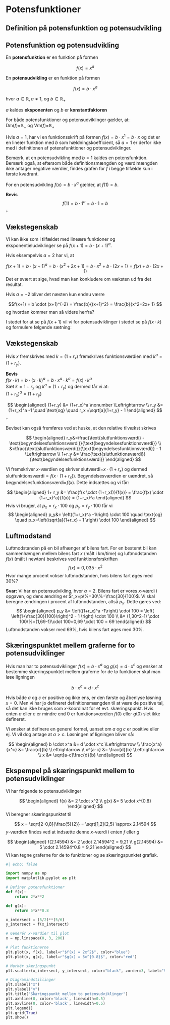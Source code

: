 # Potensfunktioner

## Definition på potensfunktion og potensudvikling

::: {.Definition}

## Potensfunktion og potensudvikling
En **potensfunktion** er en funktion på formen

$$
f(x)=x^a
$$

En **potensudvikling** er en funktion på formen

$$
f(x)=b \cdot x^a
$$

hvor  $a \in \mathbb{R}, a \neq 1$, og  $b \in \mathbb{R}_+$ 

$a$ kaldes **eksponenten** og $b$ er **konstantfaktoren**

For både potensfunktioner og potensudviklinger gælder, at: <br>
Dm($f$)=$\mathbb{R}_+$ og Vm($f$)=$\mathbb{R}_+$ 

:::

Hvis $a=1$, har vi en funktionsskrift på formen $f(x)=b \cdot x^1 = b \cdot x$ og det er en lineær funktion med $b$ som hældningskoefficient, så $a=1$ er derfor ikke med i definitionen af potensfunktioner og potensudviklinger.

Bemærk, at en potensudvikling med $b=1$ kaldes en potensfunktion. Bemærk også, at eftersom både definitionsmængden og værdimængden ikke antager negative værdier, findes grafen for $f$ i begge tilfælde kun i første kvadrant.

::: {.Sætning}
For en potensudvikling $f(x)=b \cdot x^a$ gælder, at $f(1)=b$.
:::

**Bevis** <br>
$$f(1)= b \cdot 1^a = b \cdot 1 = b$$
$\square$


## Vækstegenskab

Vi kan ikke som i tilfældet med lineære funktioner og eksponentieludviklinger se på $f(x+1) = b \cdot (x+1)^a$. 

Hvis eksempelvis $a=2$ har vi, at 

$$f(x+1) = b \cdot (x+1)^a = b \cdot (x^2+2x+ 1) = b \cdot x^2 + b \cdot (2x+1) = f(x) + b \cdot (2x+1) $$
Det er svært at sige, hvad man kan konkludere om væksten ud fra det resultat. 

Hvis $a=-2$ bliver det næsten kun endnu værre

$$f(x+1) = b \cdot (x+1)^{-2} = \frac{b}{(x+1)^2} = \frac{b}{x^2+2x+ 1} $$
og hvordan kommer man så videre herfra?

I stedet for at se på $f(x+1)$ vil vi for potensudviklinger i stedet se på $f(x \cdot k)$ og formulere følgende sætning:

::: {.Sætning}

## Vækstegenskab

Hvis $x$ fremskrives med $k=(1+r_x)$ fremskrives funktionsværdien med $k^a=(1+r_y)$. 
:::

**Bevis** <br>
 $f(x \cdot k)= b \cdot (x \cdot k)^a = b \cdot x^a \cdot k^a = f(x) \cdot k^a$  <br>
 Sæt $k=1+r_x$ og $k^a = (1+r_y)$ og dermed  får vi at:<br>
 $(1+r_x)^a=(1+r_y)$

$$
\begin{aligned}
 (1+r_y) &= (1+r_x)^a \nonumber \Leftrightarrow \\
 r_y &= (1+r_x)^a -1 \quad \text{og} \quad  r_x =\sqrt[a]{1+r_y} - 1
 \end{aligned}
$$
$\square$

Beviset kan også fremføres ved at huske, at den relative tilvækst skrives 

$$
\begin{aligned}
r_y&=\frac{\text{slutfunktionsværdi} - \text{begyndelsesfunktionsværdi}}{\text{begyndelsesfunktionsværdi}} \\
&=\frac{\text{slutfunktionsværdi}}{\text{begyndelsesfunktionsværdi}} - 1 \Leftrightarrow \\
1+r_y &= \frac{\text{slutfunktionsværdi}}{\text{begyndelsesfunktionsværdi}}
\end{aligned} 
$$

Vi fremskriver $x$-værdien og skriver slutværdi=$x \cdot (1+r_x)$ og dermed $\text{slutfunktionsværdi}= f(x \cdot (1+r_x))$. Begyndelsesværdien er uændret, så begyndelsesfunktionsværdi=$f(x)$. Dette indsættes og vi får:

$$
\begin{aligned}
1+ r_y &= \frac{f(x \cdot (1+r_x))}{f(x)} = \frac{f(x) \cdot (1+r_x)^a}{f(x)}  = (1+r_x)^a 
\end{aligned}
$$
Hvis vi bruger, at $p_x=r_x \cdot 100$ og $p_y=r_y \cdot 100$ får vi
$$ 
 \begin{aligned}
 p_y&= \left((1+r_x)^a -1\right) \cdot 100  \quad \text{og} \quad p_x=\left(\sqrt[a]{1+r_x} - 1 \right) \cdot 100 
 \end{aligned}
 $$
 
::: {.Eksempel}

## Luftmodstand

Luftmodstanden på en bil afhænger af bilens fart. For en bestemt bil kan sammenhængen mellem bilens fart $x$ (målt i km/time) og luftmodstanden $f(x)$ (målt i newton) beskrives ved funktionsforskriften
$$ f(x) = 0,035 \cdot x^2 $$
Hvor mange procent vokser luftmodstanden, hvis bilens fart øges med 30\%? 

**Svar:** Vi har en potensudvikling, hvor $a=2$. Bilens fart er vores $x$-værdi i opgaven, og dens ændring er $r_x=p\%=30\%=\frac{30}{100}$. 
Vi skal beregne ændringen i procent af luftmodstanden, altså $p_y$. Dette gøres ved:
$$
\begin{aligned}
p_y &= \left((1+r_x)^a -1\right) \cdot 100 = \left( \left(1+\frac{30}{100}\right)^2 - 1 \right) \cdot 100 \\
&= (1,30^2-1) \cdot 100\%=(1,69-1)\cdot 100=0,69 \cdot 100 = 69
\end{aligned}
$$
Luftmodstanden vokser med 69\%, hvis bilens fart øges med 30\%.
:::

## Skæringspunktet mellem graferne for to potensudviklinger

Hvis man har to potensudviklinger $f(x) = b \cdot x^a$ og $g(x)=d \cdot x^c$ og ønsker at bestemme skæringspunktet mellem graferne for de to funktioner skal man løse ligningen

$$
b \cdot x^a = d \cdot x^c
$$

Hvis både $a$ og $c$ er positive og ikke ens, er den første og åbenlyse løsning $x=0$. Men vi har jo defineret definitionsmængden til at være de positive tal, så det kan ikke bruges som $x$-koordinat for et evt. skæringspunkt. Hvis enten $a$ eller $c$ er mindre end 0 er funktionsværdien $f(0)$ eller $g(0)$ slet ikke defineret.

Vi ønsker at definere en generel formel, uanset om $a$ og $c$ er positive eller ej. Vi vil dog antage at $a>c$. Løsningen af ligningen bliver så:

$$
\begin{aligned}
b \cdot x^a &= d \cdot x^c \Leftrightarrow \\
\frac{x^a}{x^c} &= \frac{d}{b} \Leftrightarrow \\
x^{a-c} &= \frac{d}{b} \Leftrightarrow \\
x &= \sqrt[a-c]\frac{d}{b}
\end{aligned}
$$

::: {.Eksempel}

## Ekspempel på skæringspunkt mellem to potensudviklinger

Vi har følgende to potensudviklinger

$$
\begin{aligned}
f(x) &= 2 \cdot x^2 \\
g(x) &= 5 \cdot x^{0.8} 
\end{aligned}
$$
Vi beregner skæringspunktet til 

$$
x = \sqrt[2-0,8]{\frac{5}{2}} = \sqrt[1,2]{2,5} \approx 2.14594
$$
$y$-værdien findes ved at indsætte denne $x$-værdi i enten $f$ eller $g$

$$
\begin{aligned}
f(2.14594) &= 2 \cdot 2.14594^2 = 9,21 \\ 
g(2.14594) &= 5 \cdot 2.14594^0.8 = 9,21
\end{aligned}
$$
Vi kan tegne graferne for de to funktioner og se skæringspunktet grafisk.

```{python}
#| echo: false

import numpy as np
import matplotlib.pyplot as plt

# Definer potensfunktioner
def f(x):
    return 2*x**2

def g(x):
    return 5*x**0.8

x_intersect = (5/2)**(5/6)  
y_intersect = f(x_intersect)

# Generér x-værdier til plot
x = np.linspace(0, 3, 200)

# Plot funktionerne
plt.plot(x, f(x), label=r"$f(x) = 2x^2$", color="blue")
plt.plot(x, g(x), label=r"$g(x) = 5x^{0.8}$", color="red")

# Markér skæringspunkt
plt.scatter(x_intersect, y_intersect, color="black", zorder=3, label="Skæringspunkt")

# Diagramindstillinger
plt.xlabel("x")
plt.ylabel("y")
plt.title("Skæringspunkt mellem to potensudviklinger")
plt.axhline(0, color='black', linewidth=0.5)
plt.axvline(0, color='black', linewidth=0.5)
plt.legend()
plt.grid(True)
plt.show()
```



:::

